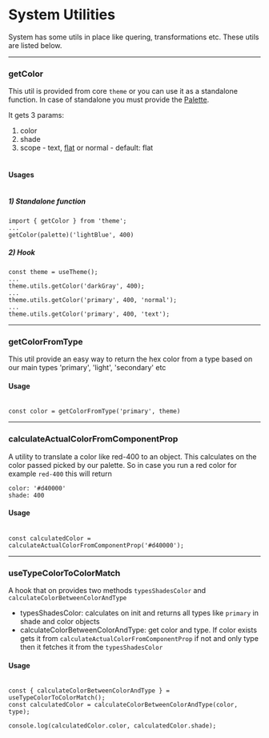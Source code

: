 
<Meta title="System/Utils" />

# System Utilities

System has some utils in place like quering, transformations etc. These utils are listed below.

---

### getColor

This util is provided from core `theme` or you can use it as a standalone function.
In case of standalone you must provide the [Palette](/?path=/story/system-theme--page#theme-palette).

It gets 3 params:

1. color
2. shade
3. scope - text, [flat](/?path=/story/guide-colors--page) or normal - default: flat
   <br />
   <br />

#### Usages <br/><br/>

##### 1) Standalone function

```
import { getColor } from 'theme';
...
getColor(palette)('lightBlue', 400)
```

##### 2) Hook

```
const theme = useTheme();
...
theme.utils.getColor('darkGray', 400);
...
theme.utils.getColor('primary', 400, 'normal');
...
theme.utils.getColor('primary', 400, 'text');
```

---

### getColorFromType

This util provide an easy way to return the hex color from a type based on our main types 'primary', 'light', 'secondary' etc

#### Usage <br/><br/>

```
const color = getColorFromType('primary', theme)
```

---

### calculateActualColorFromComponentProp

A utility to translate a color like red-400 to an object. This calculates on the color passed picked by our palette.
So in case you run a red color for example `red-400` this will return

```
color: '#d40000'
shade: 400
```

#### Usage <br/><br/>

```
const calculatedColor = calculateActualColorFromComponentProp('#d40000');
```

---

### useTypeColorToColorMatch

A hook that on provides two methods `typesShadesColor` and `calculateColorBetweenColorAndType`

- typesShadesColor: calculates on init and returns all types like `primary` in shade and color objects
- calculateColorBetweenColorAndType: get color and type. If color exists gets it from `calculateActualColorFromComponentProp` if not and only type then it fetches it from the `typesShadesColor`

#### Usage <br/><br/>

```
const { calculateColorBetweenColorAndType } = useTypeColorToColorMatch();
const calculatedColor = calculateColorBetweenColorAndType(color, type);

console.log(calculatedColor.color, calculatedColor.shade);
```
